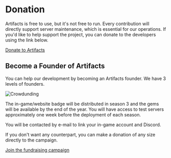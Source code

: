   
# Donation
Artifacts is free to use, but it's not free to run. Every contribution will directly support server maintenance, which is essential for our operations. If you'd like to help support the project, you can donate to the developers using the link below.

[Donate to Artifacts](https://www.paypal.com/donate/?hosted_button_id=H65954RZKKEJW)

## Become a Founder of Artifacts ##
 
 You can help our development by becoming an Artifacts founder. We have 3 levels of founders.

![Crowdunding](https://artifactsmmo.com/images/docs/crowdunding2.png)

The in-game/website badge will be distributed in season 3 and the gems will be available by the end of the year. 
You will have access to test servers approximately one week before the deployment of each season.

You will be contacted by e-mail to link your in-game account and Discord.

If you don't want any counterpart, you can make a donation of any size directly to the campaign.

[Join the fundraising campaign](https://www.paypal.com/donate?campaign_id=VE7Y8C35ZPKRA)
